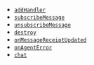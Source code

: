 
- [`addHandler`](/conversational-ai/reference/ios#addhandler)
- [`subscribeMessage`](/conversational-ai/reference/ios#subscribemessage)
- [`unsubscribeMessage`](/conversational-ai/reference/ios#unsubscribemessage)
- [`destroy`](/conversational-ai/reference/ios#destroy)
- [`onMessageReceiptUpdated`](/conversational-ai/reference/ios#onmessagereceiptupdated)
- [`onAgentError`](/conversational-ai/reference/ios#onagenterror)
- [`chat`](/conversational-ai/reference/ios#chat)
